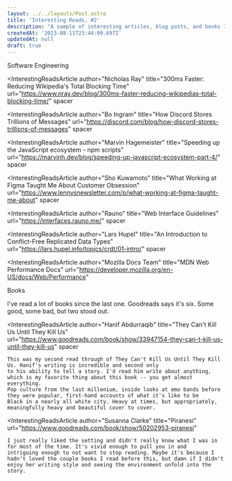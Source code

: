 ```yaml
---
layout: ../../layouts/Post.astro
title: 'Interesting Reads, #2'
description: "A sample of interesting articles, blog posts, and books I've read recently."
createdAt: '2023-08-11T23:44:09.697Z'
updatedAt: null
draft: true
---
```


<InterestingReadsIntro
    customText="This one's all engineering and books. I've been going on social media less since my (former) platform of choice is in a rapid
    freefall towards death, so I haven't come across as many interesting things as I normally would. A generous colleague gave me a Bluesky invite that I've failed to do anything with,
    I tried Mastodon, I tried Threads, but really I just miss the little place that I'd created and I miss the things that I'd come across while browsing there. I should really give Bluesky a try,
    but to be honest I've quite enjoyed being on my phone less. /shrug"
/>

<InterestingReadsCategoryHeader>Software Engineering</InterestingReadsCategoryHeader>

<InterestingReadsArticle
    author="Nicholas Ray"
    title="300ms Faster: Reducing Wikipedia's Total Blocking Time"
    url="https://www.nray.dev/blog/300ms-faster-reducing-wikipedias-total-blocking-time/"
    spacer
>
    
</InterestingReadsArticle>

<InterestingReadsArticle
    author="Bo Ingram"
    title="How Discord Stores Trillions of Messages"
    url="https://discord.com/blog/how-discord-stores-trillions-of-messages"
    spacer
>
    
</InterestingReadsArticle>

<InterestingReadsArticle
    author="Marvin Hagemeister"
    title="Speeding up the JavaScript ecosystem - npm scripts"
    url="https://marvinh.dev/blog/speeding-up-javascript-ecosystem-part-4/"
    spacer
>
    
</InterestingReadsArticle>

<InterestingReadsArticle
    author="Sho Kuwamoto"
    title="What Working at Figma Taught Me About Customer Obsession"
    url="https://www.lennysnewsletter.com/p/what-working-at-figma-taught-me-about"
    spacer
>
    
</InterestingReadsArticle>

<InterestingReadsArticle
    author="Rauno"
    title="Web Interface Guidelines"
    url="https://interfaces.rauno.me/"
    spacer
>
    
</InterestingReadsArticle>

<InterestingReadsArticle
    author="Lars Hupel"
    title="An Introduction to Conflict-Free Replicated Data Types"
    url="https://lars.hupel.info/topics/crdt/01-intro/"
    spacer
>
    
</InterestingReadsArticle>

<InterestingReadsArticle
    author="Mozilla Docs Team"
    title="MDN Web Performance Docs"
    url="https://developer.mozilla.org/en-US/docs/Web/Performance"
>
    
</InterestingReadsArticle>

<InterestingReadsCategoryHeader>Books</InterestingReadsCategoryHeader>

I've read a lot of books since the last one. Goodreads says it's six. Some good, some bad, but two stood out.

<InterestingReadsArticle
    author="Hanif Abdurraqib"
    title="They Can't Kill Us Until They Kill Us"
    url="https://www.goodreads.com/book/show/33947154-they-can-t-kill-us-until-they-kill-us"
    spacer
>
    This was my second read through of They Can't Kill Us Until They Kill Us. Hanif's writing is incredible and second only 
    to his ability to tell a story. I'd read him write about anything, which is my favorite thing about this book -- you get almost everything.
    Pop culture from the last millenium, inside looks at emo bands before they were popular, first-hand accounts of what it's like to be
    Black in a nearly all white city. Heavy at times, but appropriately, meaningfully heavy and beautiful cover to cover.
</InterestingReadsArticle>

<InterestingReadsArticle
    author="Susanna Clarke"
    title="Piranesi"
    url="https://www.goodreads.com/book/show/50202953-piranesi"
>
    I just really liked the setting and didn't really know what I was in for most of the time. It's vivid enough to pull you in and
    intriguing enough to not want to stop reading. Maybe it's because I hadn't loved the couple books I read before this, but damn if I didn't
    enjoy her writing style and seeing the environment unfold into the story.
</InterestingReadsArticle>
